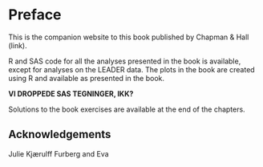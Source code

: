 # Preface {.unnumbered}

This is the companion website to this book published by Chapman & Hall (link).

R and SAS code for all the analyses presented in the book is available, except for analyses on the LEADER data. The plots in the book are created using R and available as presented in the book.

**VI DROPPEDE SAS TEGNINGER, IKK?**

Solutions to the book exercises are available at the end of the chapters.

## Acknowledgements {.unnumbered}

Julie Kjærulff Furberg and Eva
